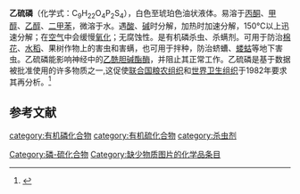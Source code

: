 
{{expand|time=2013-07-29}}
{{Chembox
| 名称 = 乙硫磷
| 英文名 =Ethion 
| 图像文件 = Ethion_ACS.svg
|  图像大小 =200px
|  图像替换 = 
| IUPAC英 = ''O,O,O′,O′''-Tetraethyl ''S,S′''-methylene bis(phosphorodithioate)
| IUPAC中 =
| 别名 =益赛昂;易赛昂;乙赛昂;昂杀拉;灭蟑灵;爱杀松;一二四;一二四零 
|Section1={{Chembox Identifiers
| InChI = 1/C9H22O4P2S4/c1-5-10-14(16,11-6-2)18-9-19-15(17,12-7-3)13-8-4/h5-9H2,1-4H3
| InChIKey = RIZMRRKBZQXFOY-UHFFFAOYAJ
| StdInChI_Ref = {{stdinchicite|correct|chemspider}}
| StdInChI = 1S/C9H22O4P2S4/c1-5-10-14(16,11-6-2)18-9-19-15(17,12-7-3)13-8-4/h5-9H2,1-4H3
| StdInChIKey_Ref = {{stdinchicite|correct|chemspider}}
| StdInChIKey = RIZMRRKBZQXFOY-UHFFFAOYSA-N
| CASNo_Ref = {{cascite|correct|CAS}}
| CASNo=563-12-2
| PubChem=3286
| UNII_Ref = {{fdacite|correct|FDA}}
| UNII = 2TI07NO12Y
| ChEBI_Ref = {{ebicite|correct|EBI}}
| ChEBI = 38663
| SMILES = S=P(SCSP(=S)(OCC)OCC)(OCC)OCC
| ChemSpiderID_Ref = {{chemspidercite|correct|chemspider}}
| ChemSpiderID = 3171
| KEGG_Ref = {{keggcite|correct|kegg}}
| KEGG = C18725
  }}
|Section2 = {{Chembox 性质
|   化学式 = C<sub>9</sub>H<sub>22</sub>O<sub>4</sub>P<sub>2</sub>S<sub>4</sub>
|   摩尔质量 = 384.48
|   外观 = [[白色|白色]]至[[琥珀色|琥珀色]]油状液体
|   密度 = 1.22×10<sup>3</sup>kg/m<sup>3</sup>
|   熔点 = -12℃～-15℃
|   沸点 = 125℃(0.0013kPa)
|   溶解度 = 微溶  }}
| Section3 = {{Chembox 危险性
|   主要危险 = 
|   闪点 = 
|   自燃点 =  }}
}}
'''乙硫磷'''（化学式：C<sub>9</sub>H<sub>22</sub>O<sub>4</sub>P<sub>2</sub>S<sub>4</sub>），白色至琥珀色油状液体。易溶于[[丙酮|丙酮]]、[[甲醇|甲醇]]、[[乙醇|乙醇]]、[[二甲苯|二甲苯]]，微溶于水。遇[[酸|酸]]、[[碱|碱]]时分解，加热时加速分解，150℃以上迅速分解；在[[空气|空气]]中会缓慢[[氧化|氧化]]；无腐蚀性。是有机磷杀虫、杀螨剂。可用于防治[[棉花|棉花]]、[[水稻|水稻]]、果树作物上的害虫和害螨，也可用于拌种，防治蛴螬、[[蝼蛄|蝼蛄]]等地下害虫。乙硫磷能影响神经中的[[乙酰胆碱酯酶|乙酰胆碱酯酶]]，并阻止其正常工作。乙硫磷是基于数据被{{link-en|工业生物测试实验室|Industrial Bio-Test Laboratories}}批准使用的许多物质之一,这促使[[联合国粮农组织|联合国粮农组织]]和[[世界卫生组织|世界卫生组织]]于1982年要求其再分析。<ref name='FAO-UN 1982'>{{citation | contribution = Pesticide Residues in Food | title = Data and recommendations of the joint meeting of the FAO Panel of Experts on Pesticide Residues in Food and the Environment and the WHO Expert Group on Pesticide Residues | publisher = Food and Agriculture Organization of the United Nations | place = Rome | date = 2 December 1982 | id =  | contribution-url = http://www.inchem.org/documents/jmpr/jmpmono/v82pr17.htm | accessdate = 2012-07-16 | archive-date = 2012-01-05 | archive-url = https://web.archive.org/web/20120105045906/http://inchem.org/documents/jmpr/jmpmono/v82pr17.htm | dead-url = no }}</ref>


== 参考文献 ==
{{reflist}}

{{杀虫剂}}
[[category:有机磷化合物|category:有机磷化合物]]
[[category:有机硫化合物|category:有机硫化合物]]
[[category:杀虫剂|category:杀虫剂]]
[[Category:磷-硫化合物|Category:磷-硫化合物]]
[[Category:缺少物质图片的化学品条目|Category:缺少物质图片的化学品条目]]